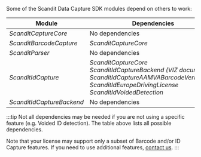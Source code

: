 Some of the Scandit Data Capture SDK modules depend on others to work:

| Module      | Dependencies |
| ----------- | ----------- |
| *ScanditCaptureCore*      | No dependencies       |
| *ScanditBarcodeCapture*   | *ScanditCaptureCore*        |
| *ScanditParser*      | No dependencies       |
| *ScanditIdCapture*      | *ScanditCaptureCore*<br/>*ScanditIdCaptureBackend (VIZ documents)*<br/>*ScanditIdCaptureAAMVABarcodeVerification*<br/>*ScanditIdEuropeDrivingLicense*<br/>*ScanditIdVoidedDetection*    |
| *ScanditIdCaptureBackend*      | No dependencies       |

:::tip
Not all dependencies may be needed if you are not using a specific feature (e.g. Voided ID detection). The table above lists all possible dependencies.

Note that your license may support only a subset of Barcode and/or ID Capture features. If you need to use additional features, [contact us](mailto:support@scandit.com).
:::